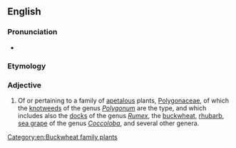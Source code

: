 ==English==

===Pronunciation===
* {{rhymes|eɪʃəs|lang=en}}

===Etymology===
{{m|mul|Polygonaceae}} {{suffix|en||ous}}

===Adjective===
{{en-adj}}

# {{lb|en|botany}} Of or pertaining to a family of [[apetalous]] plants, [[Polygonaceae]], of which the [[knotweed]]s of the genus ''[[Polygonum]]'' are the type, and which includes also the [[docks]] of the genus ''[[Rumex]]'', the [[buckwheat]], [[rhubarb]], [[sea grape]] of the genus ''[[Coccoloba]]'', and several other genera.

[[Category:en:Buckwheat family plants]]